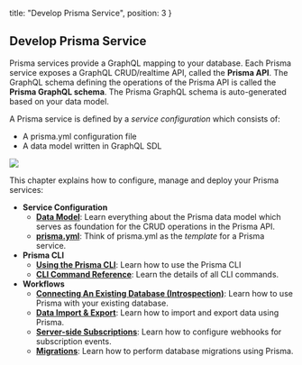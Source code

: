   title: "Develop Prisma Service",
  position: 3
}

## Develop Prisma Service

Prisma services provide a GraphQL mapping to your database. Each Prisma service exposes a GraphQL CRUD/realtime API, called the **Prisma API**. The GraphQL schema defining the operations of the Prisma API is called the **Prisma GraphQL schema**. The Prisma GraphQL schema is auto-generated based on your data model.

A Prisma service is defined by a _service configuration_ which consists of:

- A prisma.yml configuration file
- A data model written in GraphQL SDL

![](https://i.imgur.com/xMXxsku.png)

This chapter explains how to configure, manage and deploy your Prisma services:

- **Service Configuration**
  - [**Data Model**](knul): Learn everything about the Prisma data model which serves as foundation for the CRUD operations in the Prisma API.
  - [**prisma.yml**](5cy7): Think of prisma.yml as the _template_ for a Prisma service.
- **Prisma CLI**
  - [**Using the Prisma CLI**](alx4): Learn how to use the Prisma CLI
  - [**CLI Command Reference**](xcv9): Learn the details of all CLI commands.
- **Workflows**
  - [**Connecting An Existing Database (Introspection)**](soi1): Learn how to use Prisma with your existing database.
  - [**Data Import & Export**](jsw9): Learn how to import and export data using Prisma.
  - [**Server-side Subscriptions**](jde6): Learn how to configure webhooks for subscription events. 
  - [**Migrations**](asdf): Learn how to perform database migrations using Prisma.